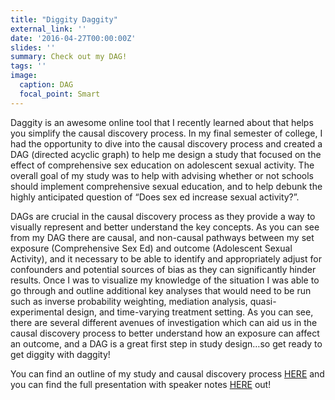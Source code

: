 ```yaml
---
title: "Diggity Daggity"
external_link: ''
date: '2016-04-27T00:00:00Z'
slides: ''
summary: Check out my DAG!
tags: ''
image:
  caption: DAG
  focal_point: Smart
---
```


Daggity is an awesome online tool that I recently learned about that helps you simplify the causal discovery process. In my final semester of college, I had the opportunity to dive into the causal discovery process and created a DAG (directed acyclic graph) to help me design a study that focused on the effect of comprehensive sex education on adolescent sexual activity. The overall goal of my study was to help with advising whether or not schools should implement comprehensive sexual education, and to help debunk the highly anticipated question of "Does sex ed increase sexual activity?".

DAGs are crucial in the causal discovery process as they provide a way to visually represent and better understand the key concepts. As you can see from my DAG there are causal, and non-causal pathways between my set exposure (Comprehensive Sex Ed) and outcome (Adolescent Sexual Activity), and it necessary to be able to identify and appropriately adjust for confounders and potential sources of bias as they can significantly hinder results. Once I was to visualize my knowledge of the situation I was able to go through and outline additional key analyses that would need to be run such as inverse probability weighting, mediation analysis, quasi-experimental design, and time-varying treatment setting. As you can see, there are several different avenues of investigation which can aid us in the causal discovery process to better understand how an exposure can affect an outcome, and a DAG is a great first step in study design...so get ready to get diggity with daggity!


You can find an outline of my study and causal discovery process [HERE](causalspeaker.pdf) and you can find the full presentation with speaker notes [HERE](causal.pptx) out! 
